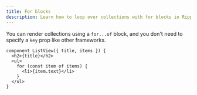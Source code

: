 ```yaml
---
title: For blocks
description: Learn how to loop over collections with for blocks in Ripple
---
```


You can render collections using a `for...of` block, and you don't need to specify a `key` prop like
other frameworks.

```ripple
component ListView({ title, items }) {
  <h2>{title}</h2>
  <ul>
    for (const item of items) {
      <li>{item.text}</li>
    }
  </ul>
}
```